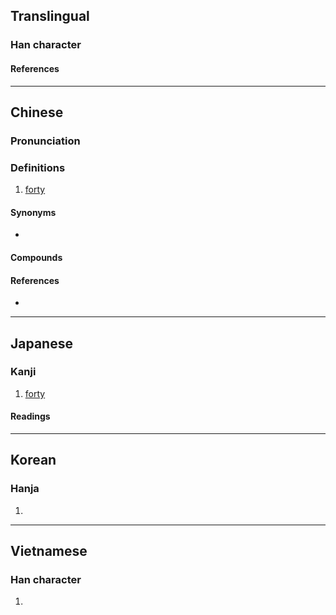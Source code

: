 {{also|ᚓ}}
{{character info}}
==Translingual==

===Han character===
{{Han char|rn=24|rad=十|as=03|sn=5|four=44000|canj=TT,XXTT|ids=⿻卄〢(GHJ),⿻卅丨(TKV),⿻川十(TKV),⿻廾〢(TKV)}}

====References====
{{Han ref|kx=0156.140|dkj=02712|dj=0355.040|hdz=10060.020|uh=534C}}

----

==Chinese==
{{zh-forms|alt=𠦜,𠦌}}
{{cardinalbox|zh|39|40|41|卅九|卌一}}

===Pronunciation===
{{zh-pron
|m=xì
|c=se3
|mn=siap/qz:siak
|mn_note=siak - only for 卌九
|mn-t=siab4
|mc=y
|oc=y
|ma=
|cat=num
}}

===Definitions===
{{zh-hanzi}}

# [[forty]]

====Synonyms====
* {{zh-l|四十}}

====Compounds====
{{zh-der|上卌𣍐攝|卌工|卌九日|卌九日烏}}

====References====
* {{thcwd|1398}}

{{cln|zh|numeral symbols|numerals}}

----

==Japanese==

===Kanji===
{{ja-kanji|grade=|rs=十03}}

# [[forty]]

====Readings====
{{ja-readings
|on=しゅう
|kun=よんじゅう
}}

----

==Korean==

===Hanja===
{{ko-hanja|십}}

# {{rfdef|ko|sort=十03}}

----

==Vietnamese==

===Han character===
{{vi-readings|reading=[[tấp]]|rs=十03}}

# {{rfdef|vi|sort=十03}}
